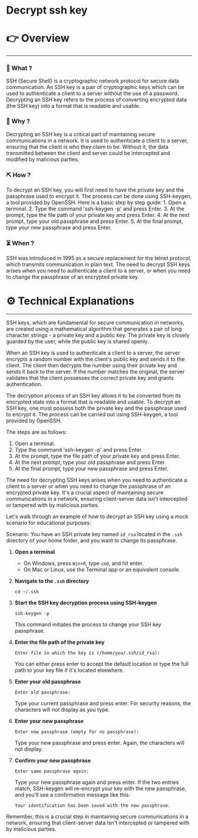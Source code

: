 # Decrypt ssh key


# 👉 Overview

---

### 👀 What ?

SSH (Secure Shell) is a cryptographic network protocol for secure data communication. An SSH key is a pair of cryptographic keys which can be used to authenticate a client to a server without the use of a password. Decrypting an SSH key refers to the process of converting encrypted data (the SSH key) into a format that is readable and usable.


### 🧐 Why ?

Decrypting an SSH key is a critical part of maintaining secure communications in a network. It is used to authenticate a client to a server, ensuring that the client is who they claim to be. Without it, the data transmitted between the client and server could be intercepted and modified by malicious parties.


### ⛏️ How ?

To decrypt an SSH key, you will first need to have the private key and the passphrase used to encrypt it. The process can be done using SSH-keygen, a tool provided by OpenSSH. Here is a basic step by step guide: 1. Open a terminal. 2. Type the command 'ssh-keygen -p' and press Enter. 3. At the prompt, type the file path of your private key and press Enter. 4. At the next prompt, type your old passphrase and press Enter. 5. At the final prompt, type your new passphrase and press Enter.


### ⏳ When ?

SSH was introduced in 1995 as a secure replacement for the telnet protocol, which transmits communication in plain text. The need to decrypt SSH keys arises when you need to authenticate a client to a server, or when you need to change the passphrase of an encrypted private key.


# ⚙️ Technical Explanations

---

SSH keys, which are fundamental for secure communication in networks, are created using a mathematical algorithm that generates a pair of long character strings - a private key and a public key. The private key is closely guarded by the user, while the public key is shared openly.

When an SSH key is used to authenticate a client to a server, the server encrypts a random number with the client's public key and sends it to the client. The client then decrypts the number using their private key and sends it back to the server. If the number matches the original, the server validates that the client possesses the correct private key and grants authentication.

The decryption process of an SSH key allows it to be converted from its encrypted state into a format that is readable and usable. To decrypt an SSH key, one must possess both the private key and the passphrase used to encrypt it. The process can be carried out using SSH-keygen, a tool provided by OpenSSH.

The steps are as follows:

1. Open a terminal.
2. Type the command 'ssh-keygen -p' and press Enter.
3. At the prompt, type the file path of your private key and press Enter.
4. At the next prompt, type your old passphrase and press Enter.
5. At the final prompt, type your new passphrase and press Enter.

The need for decrypting SSH keys arises when you need to authenticate a client to a server or when you need to change the passphrase of an encrypted private key. It's a crucial aspect of maintaining secure communications in a network, ensuring client-server data isn't intercepted or tampered with by malicious parties.

Let's walk through an example of how to decrypt an SSH key using a mock scenario for educational purposes:

Scenario: You have an SSH private key named `id_rsa` located in the `.ssh` directory of your home folder, and you want to change its passphrase.

1. **Open a terminal**
    - On Windows, press `Win+R`, type `cmd`, and hit enter.
    - On Mac or Linux, use the Terminal app or an equivalent console.
2. **Navigate to the `.ssh` directory**
    
    ```
    cd ~/.ssh
    
    ```
    
3. **Start the SSH key decryption process using SSH-keygen**
    
    ```
    ssh-keygen -p
    
    ```
    
    This command initiates the process to change your SSH key passphrase.
    
4. **Enter the file path of the private key**
    
    ```
    Enter file in which the key is (/home/you/.ssh/id_rsa):
    
    ```
    
    You can either press enter to accept the default location or type the full path to your key file if it's located elsewhere.
    
5. **Enter your old passphrase**
    
    ```
    Enter old passphrase:
    
    ```
    
    Type your current passphrase and press enter. For security reasons, the characters will not display as you type.
    
6. **Enter your new passphrase**
    
    ```
    Enter new passphrase (empty for no passphrase):
    
    ```
    
    Type your new passphrase and press enter. Again, the characters will not display.
    
7. **Confirm your new passphrase**
    
    ```
    Enter same passphrase again:
    
    ```
    
    Type your new passphrase again and press enter. If the two entries match, SSH-keygen will re-encrypt your key with the new passphrase, and you'll see a confirmation message like this:
    
    ```
    Your identification has been saved with the new passphrase.
    
    ```
    

Remember, this is a crucial step in maintaining secure communications in a network, ensuring that client-server data isn't intercepted or tampered with by malicious parties.
